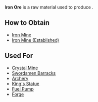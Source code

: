 {{Resource
| name = Iron Ore
| image = N/A
| description = A raw material for metal production.
}}

'''Iron Ore''' is a raw material used to produce {{RessourceIcon|type=metal}}.

== How to Obtain ==
* [[Iron Mine]]
* [[Iron Mine (Established)]]

== Used For ==
* [[Crystal Mine]]
* [[Swordsmen Barracks]]
* [[Archery]]
* [[King's Statue]]
* [[Fuel Pump]]
* [[Forge]]